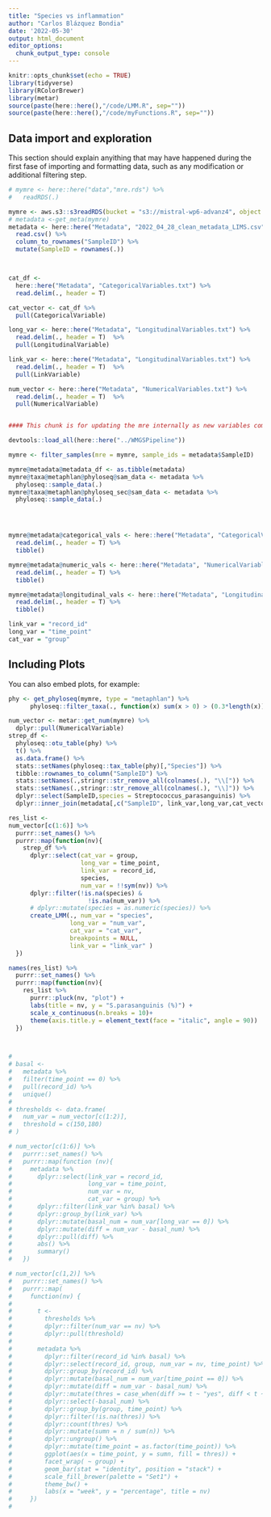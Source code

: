 ```yaml
---
title: "Species vs inflammation"
author: "Carlos Blázquez Bondia"
date: '2022-05-30'
output: html_document
editor_options:
  chunk_output_type: console
---
```


```r
knitr::opts_chunk$set(echo = TRUE)
library(tidyverse)
library(RColorBrewer)
library(metar)
source(paste(here::here(),"/code/LMM.R", sep=""))
source(paste(here::here(),"/code/myFunctions.R", sep=""))

```

## Data import and exploration

This section should explain anyithing that may have happened during the first fase of importing and formatting data, such as any modification or additional filtering step.

```r

# mymre <- here::here("data","mre.rds") %>%
#   readRDS(.)

mymre <- aws.s3::s3readRDS(bucket = "s3://mistral-wp6-advanz4", object = "metagenome/WMGS/MREObject.rds")
# metadata <-get_meta(mymre)
metadata <- here::here("Metadata", "2022_04_28_clean_metadata_LIMS.csv") %>% 
  read.csv() %>% 
  column_to_rownames("SampleID") %>% 
  mutate(SampleID = rownames(.))



cat_df <- 
  here::here("Metadata", "CategoricalVariables.txt") %>% 
  read.delim(., header = T)

cat_vector <- cat_df %>% 
  pull(CategoricalVariable)

long_var <- here::here("Metadata", "LongitudinalVariables.txt") %>%
  read.delim(., header = T)  %>% 
  pull(LongitudinalVariable)

link_var <- here::here("Metadata", "LongitudinalVariables.txt") %>%
  read.delim(., header = T)  %>% 
  pull(LinkVariable)

num_vector <- here::here("Metadata", "NumericalVariables.txt") %>%
  read.delim(., header = T)  %>% 
  pull(NumericalVariable)



```



```r

#### This chunk is for updating the mre internally as new variables come out. Once the final mre is done this chunk will be removed.

devtools::load_all(here::here("../WMGSPipeline"))

mymre <- filter_samples(mre = mymre, sample_ids = metadata$SampleID)

mymre@metadata@metadata_df <- as.tibble(metadata) 
mymre@taxa@metaphlan@phyloseq@sam_data <- metadata %>%
  phyloseq::sample_data(.)
mymre@taxa@metaphlan@phyloseq_sec@sam_data <- metadata %>%
  phyloseq::sample_data(.)




mymre@metadata@categorical_vals <- here::here("Metadata", "CategoricalVariables.txt") %>% 
  read.delim(., header = T) %>% 
  tibble()

mymre@metadata@numeric_vals <- here::here("Metadata", "NumericalVariables.txt") %>% 
  read.delim(., header = T) %>% 
  tibble()

mymre@metadata@longitudinal_vals <- here::here("Metadata", "LongitudinalVariables.txt") %>% 
  read.delim(., header = T) %>% 
  tibble()

link_var = "record_id"
long_var = "time_point"
cat_var = "group"


```
## Including Plots

You can also embed plots, for example:

```r



phy <- get_phyloseq(mymre, type = "metaphlan") %>% 
      phyloseq::filter_taxa(., function(x) sum(x > 0) > (0.3*length(x)), TRUE)

num_vector <- metar::get_num(mymre) %>% 
  dplyr::pull(NumericalVariable)
strep_df <- 
  phyloseq::otu_table(phy) %>% 
  t() %>% 
  as.data.frame() %>% 
  stats::setNames(phyloseq::tax_table(phy)[,"Species"]) %>% 
  tibble::rownames_to_column("SampleID") %>% 
  stats::setNames(.,stringr::str_remove_all(colnames(.), "\\[")) %>% 
  stats::setNames(.,stringr::str_remove_all(colnames(.), "\\]")) %>% 
  dplyr::select(SampleID,species = Streptococcus_parasanguinis) %>% 
  dplyr::inner_join(metadata[,c("SampleID", link_var,long_var,cat_vector, num_vector)])

res_list <- 
num_vector[c(1:6)] %>%
  purrr::set_names() %>%
  purrr::map(function(nv){
    strep_df %>%
      dplyr::select(cat_var = group,
                    long_var = time_point,
                    link_var = record_id,
                    species,
                    num_var = !!sym(nv)) %>%
      dplyr::filter(!is.na(species) &
                      !is.na(num_var)) %>%
      # dplyr::mutate(species = as.numeric(species)) %>%
      create_LMM(., num_var = "species",
                 long_var = "num_var",
                 cat_var = "cat_var",
                 breakpoints = NULL,
                 link_var = "link_var" )
  })

names(res_list) %>% 
  purrr::set_names() %>% 
  purrr::map(function(nv){
    res_list %>% 
      purrr::pluck(nv, "plot") +
      labs(title = nv, y = "S.parasanguinis (%)") +
      scale_x_continuous(n.breaks = 10)+
      theme(axis.title.y = element_text(face = "italic", angle = 90))
  })




```

```r

# 
# basal <-
#   metadata %>%
#   filter(time_point == 0) %>%
#   pull(record_id) %>%
#   unique()
# 
# thresholds <- data.frame(
#   num_var = num_vector[c(1:2)],
#   threshold = c(150,180)
# )

# num_vector[c(1:6)] %>% 
#   purrr::set_names() %>% 
#   purrr::map(function (nv){
#     metadata %>% 
#       dplyr::select(link_var = record_id,
#                     long_var = time_point, 
#                     num_var = nv,
#                     cat_var = group) %>% 
#       dplyr::filter(link_var %in% basal) %>% 
#       dplyr::group_by(link_var) %>% 
#       dplyr::mutate(basal_num = num_var[long_var == 0]) %>%
#       dplyr::mutate(diff = num_var - basal_num) %>% 
#       dplyr::pull(diff) %>% 
#       abs() %>% 
#       summary()
#   })

# num_vector[c(1,2)] %>%
#   purrr::set_names() %>%
#   purrr::map(
#     function(nv) {
#       
#       t <- 
#         thresholds %>% 
#         dplyr::filter(num_var == nv) %>% 
#         dplyr::pull(threshold)
#       
#       metadata %>%
#         dplyr::filter(record_id %in% basal) %>%
#         dplyr::select(record_id, group, num_var = nv, time_point) %>%
#         dplyr::group_by(record_id) %>%
#         dplyr::mutate(basal_num = num_var[time_point == 0]) %>%
#         dplyr::mutate(diff = num_var - basal_num) %>%
#         dplyr::mutate(thres = case_when(diff >= t ~ "yes", diff < t ~ "no")) %>%
#         dplyr::select(-basal_num) %>%
#         dplyr::group_by(group, time_point) %>%
#         dplyr::filter(!is.na(thres)) %>%
#         dplyr::count(thres) %>%
#         dplyr::mutate(sumn = n / sum(n)) %>%
#         dplyr::ungroup() %>%
#         dplyr::mutate(time_point = as.factor(time_point)) %>%
#         ggplot(aes(x = time_point, y = sumn, fill = thres)) +
#         facet_wrap( ~ group) +
#         geom_bar(stat = "identity", position = "stack") +
#         scale_fill_brewer(palette = "Set1") +
#         theme_bw() +
#         labs(x = "week", y = "percentage", title = nv)
#     })
# 

```

